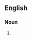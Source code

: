 {{also|mockingbird}}

==English==

===Noun===
{{en-noun}}

# {{alternative form of|mockingbird|lang=en}}